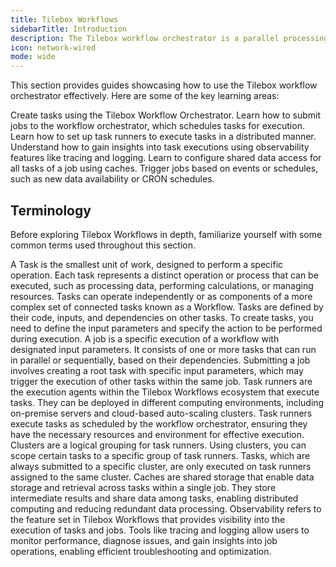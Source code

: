 ```yaml
---
title: Tilebox Workflows
sidebarTitle: Introduction
description: The Tilebox workflow orchestrator is a parallel processing engine. It simplifies the creation of dynamic tasks that can be executed across various computing environments, including on-premise and auto-scaling clusters in public clouds.
icon: network-wired
mode: wide
---
```


This section provides guides showcasing how to use the Tilebox workflow orchestrator effectively. Here are some of the key learning areas:

<CardGroup cols={2}>
    <Card title="Create Tasks" icon="laptop-code" href="/workflows/concepts/tasks" horizontal>
        Create tasks using the Tilebox Workflow Orchestrator.
    </Card>
    <Card title="Submit Jobs" icon="diagram-project" href="/workflows/concepts/jobs" horizontal>
        Learn how to submit jobs to the workflow orchestrator, which schedules tasks for execution.
    </Card>
    <Card title="Set up Task Runners" icon="list-check" href="/workflows/concepts/task-runners" horizontal>
        Learn how to set up task runners to execute tasks in a distributed manner.
    </Card>
    <Card title="Gain insights through observability" icon="eye" href="/workflows/observability" horizontal>
        Understand how to gain insights into task executions using observability features like tracing and logging.
    </Card>
    <Card title="Configure shared data access" icon="box-archive" href="/workflows/caches" horizontal>
        Learn to configure shared data access for all tasks of a job using caches.
    </Card>
    <Card title="Trigger Jobs in near-real-time" icon="bolt-lightning" href="/workflows/near-real-time/recurrent-tasks" horizontal>
        Trigger jobs based on events or schedules, such as new data availability or CRON schedules.
    </Card>
</CardGroup>

## Terminology

Before exploring Tilebox Workflows in depth, familiarize yourself with some common terms used throughout this section.

<AccordionGroup>
    <Accordion title="Tasks">
        A Task is the smallest unit of work, designed to perform a specific operation. Each task represents a distinct operation or process that can be executed, such as processing data, performing calculations, or managing resources. Tasks can operate independently or as components of a more complex set of connected tasks known as a Workflow. Tasks are defined by their code, inputs, and dependencies on other tasks. To create tasks, you need to define the input parameters and specify the action to be performed during execution.
    </Accordion>
    <Accordion title="Jobs">
        A job is a specific execution of a workflow with designated input parameters. It consists of one or more tasks that can run in parallel or sequentially, based on their dependencies. Submitting a job involves creating a root task with specific input parameters, which may trigger the execution of other tasks within the same job.
    </Accordion>
    <Accordion title="Task Runners">
        Task runners are the execution agents within the Tilebox Workflows ecosystem that execute tasks. They can be deployed in different computing environments, including on-premise servers and cloud-based auto-scaling clusters. Task runners execute tasks as scheduled by the workflow orchestrator, ensuring they have the necessary resources and environment for effective execution.
    </Accordion>
    <Accordion title="Clusters">
        Clusters are a logical grouping for task runners. Using clusters, you can scope certain tasks to a specific group of task runners. Tasks, which are always submitted to a specific cluster, are only executed on task runners assigned to the same cluster.
    </Accordion>
    <Accordion title="Caches">
        Caches are shared storage that enable data storage and retrieval across tasks within a single job. They store intermediate results and share data among tasks, enabling distributed computing and reducing redundant data processing.
    </Accordion>
    <Accordion title="Observability">
        Observability refers to the feature set in Tilebox Workflows that provides visibility into the execution of tasks and jobs. Tools like tracing and logging allow users to monitor performance, diagnose issues, and gain insights into job operations, enabling efficient troubleshooting and optimization.
    </Accordion>
</AccordionGroup>
